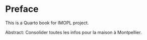 # Preface {.unnumbered}

This is a Quarto book for IMOPL project.

Abstract: Consolider toutes les infos pour la maison à Montpellier.

\
